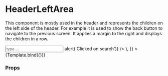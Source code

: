 
<Meta title="Components/Header/HeaderLeftArea" component={HeaderLeftArea} />

# HeaderLeftArea

This component is mostly used in the header and represents the children on the left side of the header. For example it is used to show the back button to navigate to the previous screen.
It applies a margin to the right and displays the children in a row.


<Canvas>
  <Story
    name="Default"
    args={{
      children: (
        <div>
          <input type="search" placeholder="type...." className="w-auto" />
          <HeaderSmallAction
            icon={IconSearch}
            label="start search"
            onClick={() => alert('Clicked on search')}
          />
        </div>
      ),
    }}
  >
    {Template.bind({})}
  </Story>
</Canvas>

### Props

<ArgsTable story="Default" />
